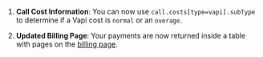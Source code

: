 1. **Call Cost Information**: You can now use `call.costs[type=vapi].subType` to determine if a Vapi cost is `normal` or an `overage`.

2. **Updated Billing Page**: Your payments are now returned inside a table with pages on the [billing page](https://dashboard.vapi.ai/org/billing).